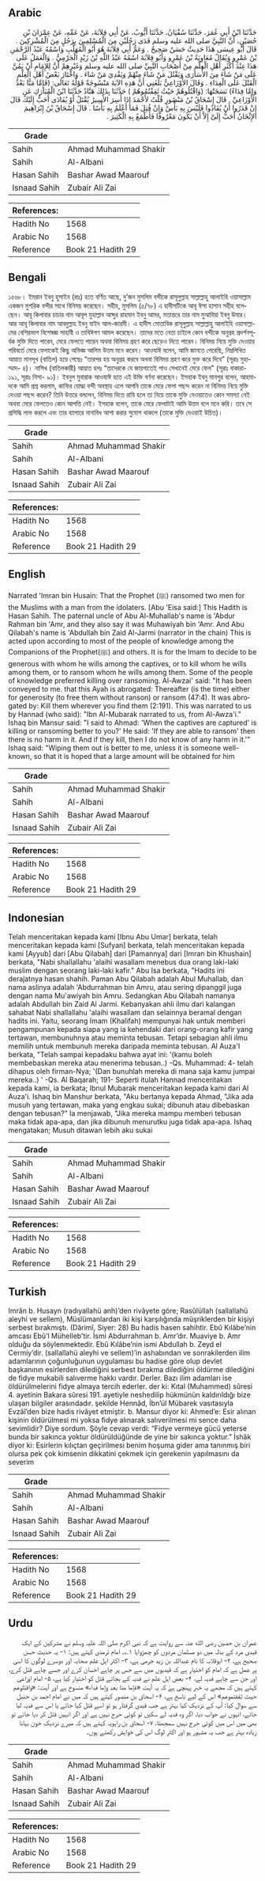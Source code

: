 ## Arabic


<div dir="rtl" lang="ar" style={{fontSize:'larger',backgroundColor:'#f8f9fa',padding:20}}>
حَدَّثَنَا ابْنُ أَبِي عُمَرَ، حَدَّثَنَا سُفْيَانُ، حَدَّثَنَا أَيُّوبُ، عَنْ أَبِي قِلاَبَةَ، عَنْ عَمِّهِ، عَنْ عِمْرَانَ بْنِ حُصَيْنٍ، أَنَّ النَّبِيَّ صلى الله عليه وسلم فَدَى رَجُلَيْنِ مِنَ الْمُسْلِمِينَ بِرَجُلٍ مِنَ الْمُشْرِكِينَ ‏.‏ قَالَ أَبُو عِيسَى هَذَا حَدِيثٌ حَسَنٌ صَحِيحٌ ‏.‏ وَعَمُّ أَبِي قِلاَبَةَ هُوَ أَبُو الْمُهَلَّبِ وَاسْمُهُ عَبْدُ الرَّحْمَنِ بْنُ عَمْرٍو وَيُقَالُ مُعَاوِيَةُ بْنُ عَمْرٍو وَأَبُو قِلاَبَةَ اسْمُهُ عَبْدُ اللَّهِ بْنُ زَيْدٍ الْجَرْمِيُّ ‏.‏ وَالْعَمَلُ عَلَى هَذَا عِنْدَ أَكْثَرِ أَهْلِ الْعِلْمِ مِنْ أَصْحَابِ النَّبِيِّ صلى الله عليه وسلم وَغَيْرِهِمْ أَنَّ لِلإِمَامِ أَنْ يَمُنَّ عَلَى مَنْ شَاءَ مِنَ الأُسَارَى وَيَقْتُلَ مَنْ شَاءَ مِنْهُمْ وَيَفْدِيَ مَنْ شَاءَ ‏.‏ وَاخْتَارَ بَعْضُ أَهْلِ الْعِلْمِ الْقَتْلَ عَلَى الْفِدَاءِ ‏.‏ وَقَالَ الأَوْزَاعِيُّ بَلَغَنِي أَنَّ هَذِهِ الآيَةَ مَنْسُوخَةٌ قَوْلُهُ تَعَالَى‏:‏ ‏(‏فَإِِمَّا مَنًّا بَعْدُ وَإِمَّا فِدَاءً‏)‏ نَسَخَتْهَا‏:‏ ‏(‏وَاقْتُلُوهُمْ حَيْثُ ثَقِفْتُمُوهُمْ ‏)‏ حَدَّثَنَا بِذَلِكَ هَنَّادٌ حَدَّثَنَا ابْنُ الْمُبَارَكِ عَنِ الأَوْزَاعِيِّ ‏.‏ قَالَ إِسْحَاقُ بْنُ مَنْصُورٍ قُلْتُ لأَحْمَدَ إِذَا أُسِرَ الأَسِيرُ يُقْتَلُ أَوْ يُفَادَى أَحَبُّ إِلَيْكَ قَالَ إِنْ قَدَرُوا أَنْ يُفَادُوا فَلَيْسَ بِهِ بَأْسٌ وَإِنْ قُتِلَ فَمَا أَعْلَمُ بِهِ بَأْسًا ‏.‏ قَالَ إِسْحَاقُ بْنُ إِبْرَاهِيمَ الإِثْخَانُ أَحَبُّ إِلَىَّ إِلاَّ أَنْ يَكُونَ مَعْرُوفًا فَأَطْمَعُ بِهِ الْكَثِيرَ ‏.‏
</div>
<div style={{backgroundColor:'#f8f9fa',padding:20, marginBottom: 10}}><table> <thead> <tr> <th>Grade</th> <th></th> </tr> </thead> <tbody> <tr><td>Sahih</td><td>Ahmad Muhammad Shakir</td></tr><tr><td>Sahih</td><td>Al-Albani</td></tr><tr><td>Hasan Sahih</td><td>Bashar Awad Maarouf</td></tr><tr><td>Isnaad Sahih</td><td>Zubair Ali Zai</td></tr></tbody></table><table> <thead> <tr> <th>References:</th> <th></th> </tr> </thead> <tbody><tr><td>Hadith No</td><td>1568</td></tr><tr><td>Arabic No</td><td>1568</td></tr><tr><td>Reference</td><td>Book 21 Hadith 29</td></tr></tbody></table></div>

## Bengali


<div dir="ltr" lang="bn" style={{fontSize:'larger',backgroundColor:'#f8f9fa',padding:20}}>
১৫৬৮। ইমরান ইবনু হুসাইন (রাঃ) হতে বর্ণিত আছে, দু’জন মুসলিম বন্দীকে রাসূলুল্লাহ সাল্লাল্লাহু আলাইহি ওয়াসাল্লাম একজন মুশরিক বন্দীর সাথে বিনিময় করেছেন। সহীহ, মুসলিম (৫/৭৮) এ হাদীসটিকে আবূ ঈসা হাসান সহীহ বলেছেন। আবূ কিলাবার চাচার নাম আবূল মুহাল্লাব আব্দুর রাহমান ইবনু আমর, মতান্তরে তার নাম মুআবিয়া ইবনু উমার। আর আবূ কিলাবার নাম আবদুল্লাহ ইবনু যাইদ আল-জারমী। এ হাদীস মোতাবিক রাসূলুল্লাহ সাল্লাল্লাহু আলাইহি ওয়াসাল্লামের বেশিরভাগ বিশেষজ্ঞ সাহাবী ও তাবিঈগণ আমল করেছেন। তাদের মতে নেতা চাইলে কোন বন্দীকে অনুগ্রহ প্রদর্শনপূর্বক মুক্তি দিতে পারেন, মেরে ফেলতে পারেন অথবা বিনিময় গ্রহণ করে ছেড়েও দিতে পারেন। বিনিময় নিয়ে মুক্তি দেওয়ার পরিবর্তে মেরে ফেলাকেই কিছু অভিজ্ঞ আলিম উত্তম মনে করেন। আওযাঈ বলেন, আমি জানতে পেরেছি, নিম্নলিখিত আয়াত মানসূখ (বাতিল) হয়ে গেছেঃ “তারপর হয় অনুগ্রহ করবে অথবা বিনিময় গ্রহণ করে মুক্ত করে দিবে” (সূরাঃ মুহাম্মাদ- ৪)। নাসিখ (বাতিলকারী) আয়াত হলঃ “তাদেরকে যে জায়গাতেই পাও সেখানেই মেরে ফেল" (সূরাঃ বাকারা- ১৯১, সূরাঃ নিসা- ৯১)। ইবনুল মুবারাক আওযাঈ হতে এই উক্তি বর্ণনা করেছেন। ইসহাক ইবনু মানসুর বলেন, আহমাদকে আমি প্রশ্ন করলাম, কাফির যোদ্ধা বন্দী অবস্থায় এলে আপনি তাকে মেরে ফেলা পছন্দ করেন না বিনিময় নিয়ে মুক্তি দেওয়া পছন্দ করেন? তিনি উত্তরে বললেন, বিনিময় দিতে রাযি হলে তা নিয়ে তাকে মুক্তি দেওয়াতেও কোন সমস্যা নেই অথবা মেরে ফেলতেও কোন আপত্তি নেই। ইসহাক বলেন, তাকে মেরে ফেলাটাই আমি উত্তম বলে মনে করি। তবে সে প্রসিদ্ধি লাভ করলে এবং তার ব্যাপারে নানাবিধ আশা করার সুযোগ থাকলে (তাকে মুক্তি দেওয়াই উচিত)।
</div>
<div style={{backgroundColor:'#f8f9fa',padding:20, marginBottom: 10}}><table> <thead> <tr> <th>Grade</th> <th></th> </tr> </thead> <tbody> <tr><td>Sahih</td><td>Ahmad Muhammad Shakir</td></tr><tr><td>Sahih</td><td>Al-Albani</td></tr><tr><td>Hasan Sahih</td><td>Bashar Awad Maarouf</td></tr><tr><td>Isnaad Sahih</td><td>Zubair Ali Zai</td></tr></tbody></table><table> <thead> <tr> <th>References:</th> <th></th> </tr> </thead> <tbody><tr><td>Hadith No</td><td>1568</td></tr><tr><td>Arabic No</td><td>1568</td></tr><tr><td>Reference</td><td>Book 21 Hadith 29</td></tr></tbody></table></div>

## English


<div dir="ltr" lang="en" style={{fontSize:'larger',backgroundColor:'#f8f9fa',padding:20}}>
Narrated 'Imran bin Husain: That the Prophet (ﷺ) ransomed two men for the Muslims with a man from the idolaters. [Abu 'Eisa said:] This Hadith is Hasan Sahih. The paternal uncle of Abu Al-Muhallab's name is 'Abdur Rahman bin 'Amr, and they also say it was Muhawiyah bin 'Amr. And Abu Qilabah's name is 'Abdullah bin Zaid Al-Jarmi (narrator in the chain) This is acted upon according to most of the people of knowledge among the Companions of the Prophet(ﷺ) and others. It is for the Imam to decide to be generous with whom he wills among the captives, or to kill whom he wills among them, or to ransom whom he wills among them. Some of the people of knowledge preferred killing over ransoming. Al-Awzai' said: "It has been conveyed to me. that this Ayah is abrogated: Thereafter (is the time) either for generosity (to free them without ranson) or ransom (47:4). It was abrogated by: Kill them wherever you find them (2:191). This was narrated to us by Hannad (who said): "Ibn Al-Mubarak narrated to us, from Al-Awza'i." Ishaq bin Mansur said: "I said to Ahmad: 'When the captives are captured' is killing or ransoming better to you?' He said: 'If they are able to ransom' then there is no harm in it. And if they kill, then I do not know of any harm in it.'" Ishaq said: "Wiping them out is better to me, unless it is someone well-known, so that it is hoped that a large amount will be obtained for him
</div>
<div style={{backgroundColor:'#f8f9fa',padding:20, marginBottom: 10}}><table> <thead> <tr> <th>Grade</th> <th></th> </tr> </thead> <tbody> <tr><td>Sahih</td><td>Ahmad Muhammad Shakir</td></tr><tr><td>Sahih</td><td>Al-Albani</td></tr><tr><td>Hasan Sahih</td><td>Bashar Awad Maarouf</td></tr><tr><td>Isnaad Sahih</td><td>Zubair Ali Zai</td></tr></tbody></table><table> <thead> <tr> <th>References:</th> <th></th> </tr> </thead> <tbody><tr><td>Hadith No</td><td>1568</td></tr><tr><td>Arabic No</td><td>1568</td></tr><tr><td>Reference</td><td>Book 21 Hadith 29</td></tr></tbody></table></div>

## Indonesian


<div dir="ltr" lang="id" style={{fontSize:'larger',backgroundColor:'#f8f9fa',padding:20}}>
Telah menceritakan kepada kami [Ibnu Abu Umar] berkata, telah menceritakan kepada kami [Sufyan] berkata, telah menceritakan kepada kami [Ayyub] dari [Abu Qilabah] dari [Pamannya] dari [Imran bin Khushain] berkata, "Nabi shallallahu 'alaihi wasallam menebus dua orang laki-laki muslim dengan seorang laki-laki kafir." Abu Isa berkata, "Hadits ini derajatnya hasan shahih. Paman Abu Qilabah adalah Abul Muhallab, dan nama aslinya adalah 'Abdurrahman bin Amru, atau sering dipanggil juga dengan nama Mu'awiyah bin Amru. Sedangkan Abu Qilabah namanya adalah Abdullah bin Zaid Al Jarmi. Kebanyakan ahli ilmu dari kalangan sahabat Nabi shallallahu 'alaihi wasallam dan selainnya beramal dengan hadits ini. Yaitu, seorang Imam (Khalifah) mempunyai hak untuk memberi pengampunan kepada siapa yang ia kehendaki dari orang-orang kafir yang tertawan, membunuhnya atau meminta tebusan. Tetapi sebagian ahli ilmu memilih untuk membunuh mereka daripada meminta tebusan. Al Auza'I berkata, "Telah sampai kepadaku bahwa ayat ini: '(kamu boleh membebaskan mereka atau menerima tebusan..) -Qs. Muhammad: 4- telah dihapus oleh firman-Nya; '(Dan bunuhlah mereka di mana saja kamu jumpai mereka..) ' -Qs. Al Baqarah; 191- Seperti itulah Hannad menceritakan kepada kami, ia berkata; Ibnul Mubarak menceritakan kepada kami dari Al Auza'i. Ishaq bin Manshur berkata, "Aku bertanya kepada Ahmad, "Jika ada musuh yang tertawan, maka yang engkau sukai; dibunuh atau dibebaskan dengan tebusan?" Ia menjawab, "Jika mereka mampu memberi tebusan maka tidak apa-apa, dan jika dibunuh menurutku juga tidak apa-apa. Ishaq mengatakan; Musuh ditawan lebih aku sukai
</div>
<div style={{backgroundColor:'#f8f9fa',padding:20, marginBottom: 10}}><table> <thead> <tr> <th>Grade</th> <th></th> </tr> </thead> <tbody> <tr><td>Sahih</td><td>Ahmad Muhammad Shakir</td></tr><tr><td>Sahih</td><td>Al-Albani</td></tr><tr><td>Hasan Sahih</td><td>Bashar Awad Maarouf</td></tr><tr><td>Isnaad Sahih</td><td>Zubair Ali Zai</td></tr></tbody></table><table> <thead> <tr> <th>References:</th> <th></th> </tr> </thead> <tbody><tr><td>Hadith No</td><td>1568</td></tr><tr><td>Arabic No</td><td>1568</td></tr><tr><td>Reference</td><td>Book 21 Hadith 29</td></tr></tbody></table></div>

## Turkish


<div dir="ltr" lang="tr" style={{fontSize:'larger',backgroundColor:'#f8f9fa',padding:20}}>
Imrân b. Husayn (radıyallahü anh)’den rivâyete göre; Rasûlüllah (sallallahü aleyhi ve sellem), Müslümanlardan iki kişi karşılığında müşriklerden bir kişiyi serbest bırakmıştı. (Dârimî, Siyer: 28) Bu hadis hasen sahihtir. Ebû Kılâbe’nin amcası Ebû’l Mühelleb’tir. İsmi Abdurrahman b. Amr’dır. Muaviye b. Amr olduğu da söylenmektedir. Ebû Kılâbe’nin ismi Abdullah b. Zeyd el Cermiy’dir. (sallallahü aleyhi ve sellem)’in ashabından ve sonrakilerden ilim adamlarının çoğunluğunun uygulaması bu hadise göre olup devlet başkanının esirlerden dilediğini serbest bırakma dilediğini öldürme dilediğini de fidye mukabili salıverme hakkı vardır. Derler. Bazı ilim adamları ise öldürülmelerini fidye almaya tercih ederler. der ki: Kıtal (Muhammed) sûresi 4. ayetinin Bakara sûresi 191. ayetiyle neshedilip hükmünün kaldırıldığı bize ulaşan bilgiler arasındadır. şekilde Hennâd, İbn’ül Mübarek vasıtasıyla Evzâî’den bize hadis rivâyet etmiştir. b. Mansur diyor ki: Ahmed’e: Esir alınan kişinin öldürülmesi mi yoksa fidye alınarak salıverilmesi mi sence daha sevimlidir? Diye sordum. Şöyle cevap verdi: “Fidye vermeye gücü yeterse bunda bir sakınca yoktur öldürüldüğünde de yine bir sakınca yoktur.” İshâk diyor ki: Esirlerin kılıçtan geçirilmesi benim hoşuma gider ama tanınmış biri olursa pek çok kimsenin dikkatini çekmek için gerekenin yapılmasını da severim
</div>
<div style={{backgroundColor:'#f8f9fa',padding:20, marginBottom: 10}}><table> <thead> <tr> <th>Grade</th> <th></th> </tr> </thead> <tbody> <tr><td>Sahih</td><td>Ahmad Muhammad Shakir</td></tr><tr><td>Sahih</td><td>Al-Albani</td></tr><tr><td>Hasan Sahih</td><td>Bashar Awad Maarouf</td></tr><tr><td>Isnaad Sahih</td><td>Zubair Ali Zai</td></tr></tbody></table><table> <thead> <tr> <th>References:</th> <th></th> </tr> </thead> <tbody><tr><td>Hadith No</td><td>1568</td></tr><tr><td>Arabic No</td><td>1568</td></tr><tr><td>Reference</td><td>Book 21 Hadith 29</td></tr></tbody></table></div>

## Urdu


<div dir="rtl" lang="ur" style={{fontSize:'larger',backgroundColor:'#f8f9fa',padding:20}}>
عمران بن حصین رضی الله عنہ سے روایت ہے کہ نبی اکرم صلی اللہ علیہ وسلم نے مشرکین کے ایک قیدی مرد کے بدلہ میں دو مسلمان مردوں کو چھڑوایا ۱؎۔ امام ترمذی کہتے ہیں: ۱- یہ حدیث حسن صحیح ہے، ۲- ابوقلابہ کا نام عبداللہ بن زید جرمی ہے، ۳- اکثر اہل علم صحابہ اور دوسرے لوگوں کا اسی پر عمل ہے کہ امام کو اختیار ہے کہ قیدیوں میں سے جس پر چاہے احسان کرے اور جسے چاہے قتل کرے، اور جن سے چاہے فدیہ لے، ۴- بعض اہل علم نے فدیہ کے بجائے قتل کو اختیار کیا ہے، ۵- امام اوزاعی کہتے ہیں کہ مجھے یہ خبر پہنچی ہے کہ یہ آیت «فإما منا بعد وإما فداء» منسوخ ہے اور آیت: «واقتلوهم حيث ثقفتموهم» اس کے لیے ناسخ ہے، ۶- اسحاق بن منصور کہتے ہیں کہ میں نے امام احمد بن حنبل سے سوال کیا: آپ کے نزدیک کیا بہتر ہے جب قیدی گرفتار ہو تو اسے قتل کیا جائے یا اس سے فدیہ لیا جائے، انہوں نے جواب دیا، اگر وہ فدیہ لے سکیں تو کوئی حرج نہیں ہے اور اگر انہیں قتل کر دیا جائے تو بھی میں اس میں کوئی حرج نہیں سمجھتا، ۷- اسحاق بن راہویہ کہتے ہیں کہ میرے نزدیک خون بہانا زیادہ بہتر ہے جب یہ مشہور ہو اور اکثر لوگ اس کی خواہش رکھتے ہوں۔
</div>
<div style={{backgroundColor:'#f8f9fa',padding:20, marginBottom: 10}}><table> <thead> <tr> <th>Grade</th> <th></th> </tr> </thead> <tbody> <tr><td>Sahih</td><td>Ahmad Muhammad Shakir</td></tr><tr><td>Sahih</td><td>Al-Albani</td></tr><tr><td>Hasan Sahih</td><td>Bashar Awad Maarouf</td></tr><tr><td>Isnaad Sahih</td><td>Zubair Ali Zai</td></tr></tbody></table><table> <thead> <tr> <th>References:</th> <th></th> </tr> </thead> <tbody><tr><td>Hadith No</td><td>1568</td></tr><tr><td>Arabic No</td><td>1568</td></tr><tr><td>Reference</td><td>Book 21 Hadith 29</td></tr></tbody></table></div>